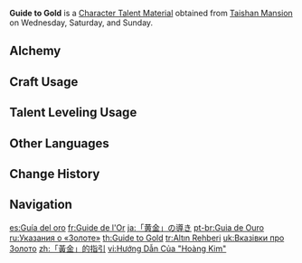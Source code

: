 {{Item Infobox
|id          = 104317
|image       = Item Guide to Gold.png
|type        = Character Talent Materials
|group2       = Talent Books
|invCategory = Character Development Items
|group       = Gold Books
|quality     = 3
|description = Gold is the symbol of the land of [[Geo]].<br>Gold symbolizes conversion. This is the unspoken understanding between [[Liyue]]'s mountains, land, city, and people. In Liyue, industriousness is converted into gold, and gold into prosperity.
|day1        = Wednesday
|day2        = Saturday
|day3        = Sunday
|source1     = Taishan Mansion
|source2     = [[Crafting]]
|source3     = [[Parametric Transformer]]
}}
'''Guide to Gold''' is a [[Character Talent Material]] obtained from [[Taishan Mansion]] on Wednesday, Saturday, and Sunday.

==Alchemy==
{{Recipe
|type = Crafting
|Teachings of Gold = 3
|Mora = 175
|sort = Teachings of Gold;Mora
}}

==Craft Usage==
{{Craft Usage}}

==Talent Leveling Usage==
{{Talent Leveling Usage}}

==Other Languages==
{{Other Languages
|en      = Guide to Gold
|zhs     = 「黄金」的指引
|zhs_rm  = "Huángjīn" de Zhǐyǐn
|zht     = 「黃金」的指引
|zht_rm  = "Huángjīn" de Zhǐyǐn
|zh_tl   = 
|ja      = 「黄金」の導き
|ja_rm   = "Ougon" no Michibiki
|ja_tl   = Guidance of "Gold"
|ko      = 「황금」의 인도
|ko_tl   = Guidance of "Gold"
|es      = Guía del oro
|es_tl   = Guide of Gold
|fr      = Guide de l'Or
|fr_tl   = Guide of Gold
|ru      = Указания о «Золоте»
|ru_tl   = Instructions of "Gold"
|th      = Guide to Gold
|vi      = Hướng Dẫn Của "Hoàng Kim"
|vi_tl   = Guide of "Gold"
|de      = Anleitung zum „Gold“
|de_tl   = Guide to "Gold"
|id      = Guide to "Gold"
|pt      = Guia de Ouro
|pt_tl   = Guide of Gold
|tr      = Altın Rehberi
|tr_tl   = Gold Guide
|it      = Guida all'oro
|it_tl   = Guide to Gold
}}

==Change History==
{{Change History|1.0}}

==Navigation==
{{Development Item Navbox|Character Talent Materials}}

[[es:Guía del oro]]
[[fr:Guide de l'Or]]
[[ja:「黄金」の導き]]
[[pt-br:Guia de Ouro]]
[[ru:Указания о «Золоте»]]
[[th:Guide to Gold]]
[[tr:Altın Rehberi]]
[[uk:Вказівки про Золото]]
[[zh:「黃金」的指引]]
[[vi:Hướng Dẫn Của "Hoàng Kim"]]